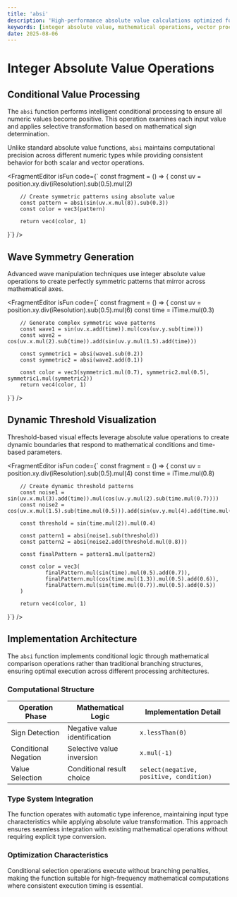 ```yaml
---
title: 'absi'
description: 'High-performance absolute value calculations optimized for integer and vector data types'
keywords: [integer absolute value, mathematical operations, vector processing, conditional logic]
date: 2025-08-06
---
```



# Integer Absolute Value Operations

## Conditional Value Processing

The `absi` function performs intelligent conditional processing to ensure all numeric values become positive. This operation examines each input value and applies selective transformation based on mathematical sign determination.

Unlike standard absolute value functions, `absi` maintains computational precision across different numeric types while providing consistent behavior for both scalar and vector operations.

<FragmentEditor
        isFun
        code={`
const fragment = () => {
        const uv = position.xy.div(iResolution).sub(0.5).mul(2)

        // Create symmetric patterns using absolute value
        const pattern = absi(sin(uv.x.mul(8)).sub(0.3))
        const color = vec3(pattern)

        return vec4(color, 1)

}`}
/>

## Wave Symmetry Generation

Advanced wave manipulation techniques use integer absolute value operations to create perfectly symmetric patterns that mirror across mathematical axes.

<FragmentEditor
        isFun
        code={`
const fragment = () => {
        const uv = position.xy.div(iResolution).sub(0.5).mul(6)
        const time = iTime.mul(0.3)

        // Generate complex symmetric wave patterns
        const wave1 = sin(uv.x.add(time)).mul(cos(uv.y.sub(time)))
        const wave2 = cos(uv.x.mul(2).sub(time)).add(sin(uv.y.mul(1.5).add(time)))

        const symmetric1 = absi(wave1.sub(0.2))
        const symmetric2 = absi(wave2.add(0.1))

        const color = vec3(symmetric1.mul(0.7), symmetric2.mul(0.5), symmetric1.mul(symmetric2))
        return vec4(color, 1)

}`}
/>

## Dynamic Threshold Visualization

Threshold-based visual effects leverage absolute value operations to create dynamic boundaries that respond to mathematical conditions and time-based parameters.

<FragmentEditor
        isFun
        code={`
const fragment = () => {
        const uv = position.xy.div(iResolution).sub(0.5).mul(4)
        const time = iTime.mul(0.8)

        // Create dynamic threshold patterns
        const noise1 = sin(uv.x.mul(3).add(time)).mul(cos(uv.y.mul(2).sub(time.mul(0.7))))
        const noise2 = cos(uv.x.mul(1.5).sub(time.mul(0.5))).add(sin(uv.y.mul(4).add(time.mul(1.2))))

        const threshold = sin(time.mul(2)).mul(0.4)

        const pattern1 = absi(noise1.sub(threshold))
        const pattern2 = absi(noise2.add(threshold.mul(0.8)))

        const finalPattern = pattern1.mul(pattern2)

        const color = vec3(
                finalPattern.mul(sin(time).mul(0.5).add(0.7)),
                finalPattern.mul(cos(time.mul(1.3)).mul(0.5).add(0.6)),
                finalPattern.mul(sin(time.mul(0.7)).mul(0.5).add(0.5))
        )

        return vec4(color, 1)

}`}
/>

## Implementation Architecture

The `absi` function implements conditional logic through mathematical comparison operations rather than traditional branching structures, ensuring optimal execution across different processing architectures.

### Computational Structure

| Operation Phase      | Mathematical Logic            | Implementation Detail                   |
| -------------------- | ----------------------------- | --------------------------------------- |
| Sign Detection       | Negative value identification | `x.lessThan(0)`                         |
| Conditional Negation | Selective value inversion     | `x.mul(-1)`                             |
| Value Selection      | Conditional result choice     | `select(negative, positive, condition)` |

### Type System Integration

The function operates with automatic type inference, maintaining input type characteristics while applying absolute value transformation. This approach ensures seamless integration with existing mathematical operations without requiring explicit type conversion.

### Optimization Characteristics

Conditional selection operations execute without branching penalties, making the function suitable for high-frequency mathematical computations where consistent execution timing is essential.
